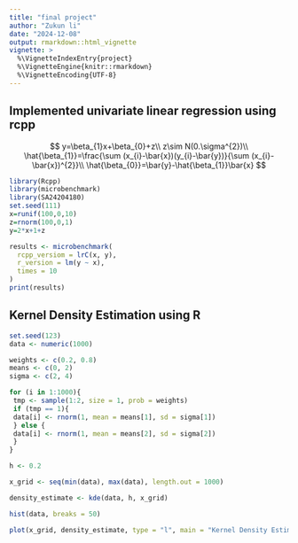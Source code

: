 ```yaml
---
title: "final project"
author: "Zukun li"
date: "2024-12-08"
output: rmarkdown::html_vignette
vignette: >
  %\VignetteIndexEntry{project}
  %\VignetteEngine{knitr::rmarkdown}
  %\VignetteEncoding{UTF-8}
---
```


## Implemented univariate linear regression using rcpp

$$
y=\beta_{1}x+\beta_{0}+z\\
z\sim N(0.\sigma^{2})\\
\hat{\beta_{1}}=\frac{\sum (x_{i}-\bar{x})(y_{i}-\bar{y})}{\sum (x_{i}-\bar{x})^{2}}\\
\hat{\beta_{0}}=\bar{y}-\hat{\beta_{1}}\bar{x}
$$

```r
library(Rcpp)
library(microbenchmark)
library(SA24204180)
set.seed(111)
x=runif(100,0,10)
z=rnorm(100,0,1)
y=2*x+1+z

results <- microbenchmark(
  rcpp_versiom = lrC(x, y),
  r_version = lm(y ~ x),
  times = 10
)
print(results)
```

## Kernel Density Estimation using R

```r
set.seed(123)
data <- numeric(1000)

weights <- c(0.2, 0.8)
means <- c(0, 2)
sigma <- c(2, 4)

for (i in 1:1000){
 tmp <- sample(1:2, size = 1, prob = weights)
 if (tmp == 1){
 data[i] <- rnorm(1, mean = means[1], sd = sigma[1])
 } else {
 data[i] <- rnorm(1, mean = means[2], sd = sigma[2])
 }
}

h <- 0.2

x_grid <- seq(min(data), max(data), length.out = 1000)

density_estimate <- kde(data, h, x_grid)

hist(data, breaks = 50)

plot(x_grid, density_estimate, type = "l", main = "Kernel Density Estimation", xlab = "Data Value", ylab = "Density")
```

